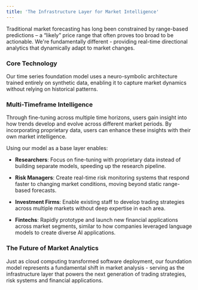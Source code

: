 ```yaml
---
title: 'The Infrastructure Layer for Market Intelligence'
---
```


Traditional market forecasting has long been constrained by range-based predictions – a “likely” price range that often proves too broad to be actionable. We're fundamentally different - providing real-time directional analytics that dynamically adapt to market changes.

### Core Technology

Our time series foundation model uses a neuro-symbolic architecture trained entirely on synthetic data, enabling it to capture market dynamics without relying on historical patterns.

### Multi-Timeframe Intelligence

Through fine-tuning across multiple time horizons, users gain insight into how trends develop and evolve across different market periods. By incorporating proprietary data, users can enhance these insights with their own market intelligence.

Using our model as a base layer enables:

* **Researchers**: Focus on fine-tuning with proprietary data instead of building separate models, speeding up the research pipeline.

* **Risk Managers**: Create real-time risk monitoring systems that respond faster to changing market conditions, moving beyond static range-based forecasts.

* **Investment Firms**: Enable existing staff to develop trading strategies across multiple markets without deep expertise in each area.

* **Fintechs**: Rapidly prototype and launch new financial applications across market segments, similar to how companies leveraged language models to create diverse AI applications.

### The Future of Market Analytics

Just as cloud computing transformed software deployment, our foundation model represents a fundamental shift in market analysis - serving as the infrastructure layer that powers the next generation of trading strategies, risk systems and financial applications.